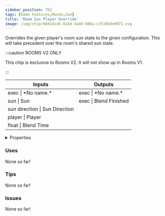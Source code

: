```yaml
---
sidebar_position: 762
tags: [Game Features,Moods,Sun]
title: 'Room Sun Player Override'
image: /img/chip/6601dc45-6a5d-4a4d-986a-c3f265de9971.svg
---
```


Overrides the given player's room sun state to the given configuration. This will take precedent over the room's shared sun state.

:::caution ROOMS V2 ONLY

This chip is exclusive to Rooms V2. It will not show up in Rooms V1.

:::


<IChip uuid="6601dc45-6a5d-4a4d-986a-c3f265de9971"/>

<table><thead><tr><th>Inputs</th><th>Outputs</th></tr></thead><tbody><tr><td>exec | *No name.*</td><td>exec | *No name.*</td></tr><tr><td>sun | Sun</td><td>exec | Blend Finished</td></tr><tr><td>sun direction | Sun Direction</td><td /></tr><tr><td>player | Player</td><td /></tr><tr><td>float | Blend Time</td><td /></tr></tbody></table>

<details>
  <summary>Properties</summary>
  <div>
    <div>
    <table>
      <tbody>
        <tr>
          <td>Is beta required?</td>
          <td>No</td>
        </tr>
        <tr>
          <td>Is chip a trolling risk?</td>
          <td>No</td>
        </tr>
        <tr>
          <td>Is chip a role assignment risk?</td>
          <td>No</td>
        </tr>
        <tr>
          <td>Chip UUID</td>
          <td>6601dc45-6a5d-4a4d-986a-c3f265de9971</td>
        </tr>
        <tr>
          <td>Room availability</td>
          <td>Rooms V2 only</td>
        </tr>
      </tbody>
    </table>
    </div>
  </div>
</details>

### Uses

None so far!

### Tips

None so far!

### Issues

None so far!